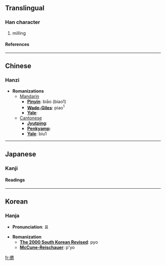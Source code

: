 ==Translingual==
===Han character===
{{Han char|rad=人|as=15|sn=17|four=2023<sub>1</sub>|canj=人戈心火 (OIPF)}}
# milling
====References====
{{Han ref|kx=0120.240|dkj=01257|dj=0254.220|hdz=10235.120|uh=5126|ud=20774|bh=ECB9|bd=60601}}
----

==Chinese==
===Hanzi===


* '''Romanizations'''
** [[Mandarin]]
*** '''[[Pinyin]]''': biāo (biao1)
*** '''[[Wade-Giles]]''': piao<sup>1</sup>
*** '''[[Yale]]''': 
**[[Cantonese]]
***'''[[Jyutping]]''':
***'''[[Penkyamp]]''': 
***'''[[Yale]]''': biu1


----
==Japanese==
===Kanji===
{{ja-kanji|grade=|rs=人15}}
====Readings====
{{ja-readings|on=[[ひょう]] (hyō)|kun=[[さかんなさま]] (sakannasama)}}


----
==Korean==
===Hanja===

* '''Pronunciation''': 표

* '''Romanization'''
** '''[[The 2000 South Korean Revised Romanization|The 2000 South Korean Revised]]''': pyo
** '''[[McCune-Reischauer]]''': p'yo


[[fr:儦]]
